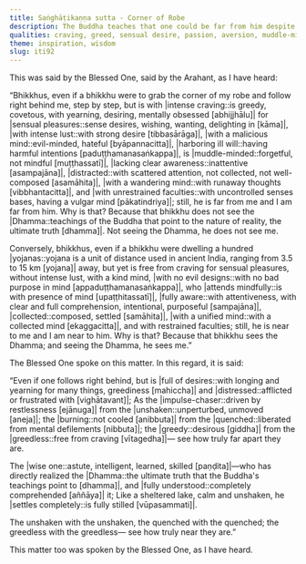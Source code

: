 ```yaml
---
title: Saṅghāṭikaṇṇa sutta - Corner of Robe
description: The Buddha teaches that one could be far from him despite being physically close, and one could be near to him despite being physically far. When one sees the Dhamma, one sees the Buddha.
qualities: craving, greed, sensual desire, passion, aversion, muddle-minded, negligence, distraction, adventurous, having many desires, anxiety, loving-kindness, collectedness, mindfulness, complete comprehension, dispassion, full awareness, one-pointedness, quenching, imperturbable
theme: inspiration, wisdom
slug: iti92
---
```


This was said by the Blessed One, said by the Arahant, as I have heard:

“Bhikkhus, even if a bhikkhu were to grab the corner of my robe and follow right behind me, step by step, but is with |intense craving::is greedy, covetous, with yearning, desiring, mentally obsessed [abhijjhālu]| for |sensual pleasures::sense desires, wishing, wanting, delighting in [kāma]|, |with intense lust::with strong desire [tibbasārāga]|, |with a malicious mind::evil-minded, hateful [byāpannacitta]|, |harboring ill will::having harmful intentions [paduṭṭhamanasaṅkappa]|, is |muddle-minded::forgetful, not mindful [muṭṭhassatī]|, |lacking clear awareness::inattentive [asampajāna]|, |distracted::with scattered attention, not collected, not well-composed [asamāhita]|, |with a wandering mind::with runaway thoughts [vibbhantacitta]|, and |with unrestrained faculties::with uncontrolled senses bases, having a vulgar mind [pākatindriya]|; still, he is far from me and I am far from him. Why is that? Because that bhikkhu does not see the |Dhamma::teachings of the Buddha that point to the nature of reality, the ultimate truth [dhamma]|. Not seeing the Dhamma, he does not see me.

Conversely, bhikkhus, even if a bhikkhu were dwelling a hundred |yojanas::yojana is a unit of distance used in ancient India, ranging from 3.5 to 15 km [yojana]| away, but yet is free from craving for sensual pleasures, without intense lust, with a kind mind, |with no evil designs::with no bad purpose in mind [appaduṭṭhamanasaṅkappa]|, who |attends mindfully::is with presence of mind [upaṭṭhitassatī]|, |fully aware::with attentiveness, with clear and full comprehension, intentional, purposeful [sampajāna]|, |collected::composed, settled [samāhita]|, |with a unified mind::with a collected mind [ekaggacitta]|, and with restrained faculties; still, he is near to me and I am near to him. Why is that? Because that bhikkhu sees the Dhamma; and seeing the Dhamma, he sees me.”

The Blessed One spoke on this matter. In this regard, it is said:

“Even if one follows right behind,
but is |full of desires::with longing and yearning for many things, greediness [mahiccha]| and |distressed::afflicted or frustrated with [vighātavant]|;
As the |impulse-chaser::driven by restlessness [ejānuga]| from the |unshaken::unperturbed, unmoved [aneja]|;
the |burning::not cooled [anibbuta]| from the |quenched::liberated from mental defilements [nibbuta]|;
the |greedy::desirous [giddha]| from the |greedless::free from craving [vītagedha]|—
see how truly far apart they are.

The |wise one::astute, intelligent, learned, skilled [paṇḍita]|—who has directly realized the |Dhamma::the ultimate truth that the Buddha's teachings point to [dhamma]|,
and |fully understood::completely comprehended [aññāya]| it;
Like a sheltered lake,
calm and unshaken, he |settles completely::is fully stilled [vūpasammati]|.

The unshaken with the unshaken,
the quenched with the quenched;
the greedless with the greedless—
see how truly near they are.”

This matter too was spoken by the Blessed One, as I have heard.